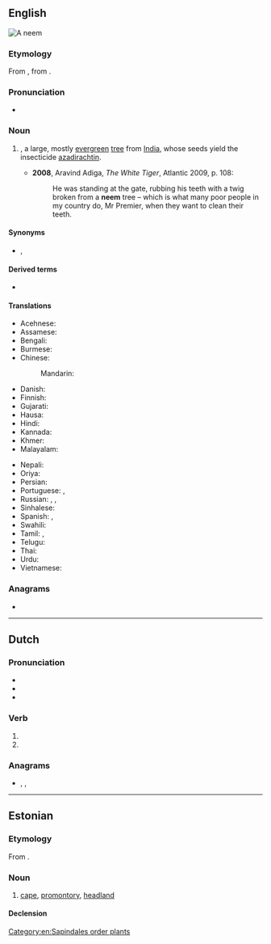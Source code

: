 ==English==
[[File:Neemtree.jpg|right|thumb|A '''neem''']]
{{wikipedia}}

===Etymology===
From {{etyl|hi|en}} {{m|hi|नीम|tr=nīm}}, from {{etyl|sa|en}} {{m|sa|निम्ब}}.

===Pronunciation===
* {{a|UK}} {{IPA|/niːm/|lang=en}}

===Noun===
{{en-noun}}

# {{taxlink|Azadirachta indica|species|noshow=1}}, a large, mostly [[evergreen]] [[tree]] from [[India]], whose seeds yield the insecticide [[azadirachtin]].
#* '''2008''', Aravind Adiga, ''The White Tiger'', Atlantic 2009, p. 108:
#*: He was standing at the gate, rubbing his teeth with a twig broken from a '''neem''' tree – which is what many poor people in my country do, Mr Premier, when they want to clean their teeth.

====Synonyms====
* {{sense|Azadirachta indica}} {{l|en|margosa}}, {{taxlink|Melia azadirachta|species|noshow=1}} {{qualifier|Translingual}}

====Derived terms====
* {{l|en|neem cake}}

====Translations====
{{trans-top|''Azadirachta indica''}}
* Acehnese: {{t|ace|beuëng}}
* Assamese: {{t|as|নিম|tr=nim}}
* Bengali: {{t|bn|নিম|sc=Beng|tr=nim}}
* Burmese: {{t|my|တမာပင်}}
* Chinese:
*: Mandarin: {{t-needed|cmn}}
* Danish: {{t|da|neemtræ}}
* Finnish: {{t+|fi|neempuu}}
* Gujarati: {{t+|gu|લીમડો|sc=Gujr|tr=līmaḍō}}
* Hausa: {{t|ha|nim}}
* Hindi: {{t+|hi|नीम|sc=Deva}}
* Kannada: {{t+|kn|ಬೇವು|sc=Knda}}
* Khmer: {{t+|km|ស្ដៅ|tr=sdav|sc=Khmr}}
* Malayalam: {{t+|ml|ആര്യവേപ്പ്|sc=Mlym}}
{{trans-mid}}
* Nepali: {{t|ne|नीम}}
* Oriya: {{t|or|ନିମ୍ବ}}
* Persian: {{t|fa|چریش}}
* Portuguese: {{t+|pt|amargoseira|f}}, {{t+|pt|nim|m}}
* Russian: {{t+|ru|ним|m}}, {{t|ru|ни́им}}, {{t|ru|азадира́хта инди́йская|f}}
* Sinhalese: {{t|si|කොහොඹ}}
* Spanish: {{t+|es|nim|m}}, {{t+|es|margosa|f}}
* Swahili: {{t|sw|mwarobaini}}
* Tamil: {{t+|ta|வேம்பு|sc=Taml}}, {{t+|ta|வேப்பமரம்|sc=Taml}}
* Telugu: {{t+|te|వేప|sc=Telu}}
* Thai: {{t+|th|สะเดา|tr=sàdao}}
* Urdu: {{t|ur|نیم|tr=nīm|sc=ur-Arab}}
* Vietnamese: {{t|vi|sầu đâu}}
{{trans-bottom}}

===Anagrams===
* {{anagrams|en|a=eemn|em- -en}}

[[Category:en:Sapindales order plants]]

----

==Dutch==

===Pronunciation===
* {{audio|Nl-neem.ogg|Audio|lang=nl}}
* {{rhymes|eːm|lang=nl}}
* {{IPA|/neːm/|lang=nl}}

===Verb===
{{nl-verb-form}}

# {{nl-verb form of|p=1|n=sg|t=pres|m=ind|nemen}}
# {{nl-verb form of|m=imp|nemen}}

===Anagrams===
* {{l|nl|meen}}, {{l|nl|mene}}, {{l|nl|neme}}

----

==Estonian==
{{wikipedia|lang=et}}

===Etymology===
From {{inh|et|fiu-fin-pro|*neemi}}.

===Noun===
{{et-noun}}

# {{lb|et|geography}} [[cape]], [[promontory]], [[headland]]

====Declension====
{{rfinfl|et|noun}}